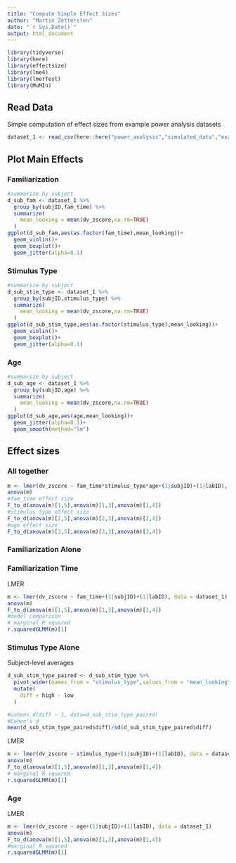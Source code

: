 ```yaml
---
title: "Compute Simple Effect Sizes"
author: "Martin Zettersten"
date: "`r Sys.Date()`"
output: html_document
---
```


```r
library(tidyverse)
library(here)
library(effectsize)
library(lme4)
library(lmerTest)
library(MuMIn)
```

## Read Data

Simple computation of effect sizes from example power analysis datasets

```r
dataset_1 <- read_csv(here::here("power_analysis","simulated_data","example_power_analysis_data_0.3.csv"))
```

## Plot Main Effects

### Familiarization

```r
#summarize by subject
d_sub_fam <- dataset_1 %>%
  group_by(subjID,fam_time) %>%
  summarize(
    mean_looking = mean(dv_zscore,na.rm=TRUE)
  )
ggplot(d_sub_fam,aes(as.factor(fam_time),mean_looking))+
  geom_violin()+
  geom_boxplot()+
  geom_jitter(alpha=0.1)
```

### Stimulus Type

```r
#summarize by subject
d_sub_stim_type <- dataset_1 %>%
  group_by(subjID,stimulus_type) %>%
  summarize(
    mean_looking = mean(dv_zscore,na.rm=TRUE)
  )
ggplot(d_sub_stim_type,aes(as.factor(stimulus_type),mean_looking))+
  geom_violin()+
  geom_boxplot()+
  geom_jitter(alpha=0.1)
```

### Age

```r
#summarize by subject
d_sub_age <- dataset_1 %>%
  group_by(subjID,age) %>%
  summarize(
    mean_looking = mean(dv_zscore,na.rm=TRUE)
  )
ggplot(d_sub_age,aes(age,mean_looking))+
  geom_jitter(alpha=0.1)+
  geom_smooth(method="lm")
```

## Effect sizes

### All together

```r
m <- lmer(dv_zscore ~ fam_time*stimulus_type*age+(1|subjID)+(1|labID), data = dataset_1)
anova(m)
#fam_time effect size
F_to_d(anova(m)[1,5],anova(m)[1,3],anova(m)[1,4])
#stimulus type effect size
F_to_d(anova(m)[2,5],anova(m)[2,3],anova(m)[2,4])
#age effect size
F_to_d(anova(m)[3,5],anova(m)[3,3],anova(m)[3,4])
```

### Familiarization Alone

### Familiarization Time

LMER

```r
m <- lmer(dv_zscore ~ fam_time+(1|subjID)+(1|labID), data = dataset_1)
anova(m)
F_to_d(anova(m)[1,5],anova(m)[1,3],anova(m)[1,4])
#model comparison
# marginal R squared
r.squaredGLMM(m)[1]
```

### Stimulus Type Alone

Subject-level averages

```r
d_sub_stim_type_paired <- d_sub_stim_type %>%
  pivot_wider(names_from = "stimulus_type",values_from = "mean_looking") %>%
  mutate(
    diff = high - low
  )

#cohens_d(diff ~ 1, data=d_sub_stim_type_paired)
#Cohen's d
mean(d_sub_stim_type_paired$diff)/sd(d_sub_stim_type_paired$diff)

```

LMER

```r
m <- lmer(dv_zscore ~ stimulus_type+(1|subjID)+(1|labID), data = dataset_1)
anova(m)
F_to_d(anova(m)[1,5],anova(m)[1,3],anova(m)[1,4])
# marginal R squared
r.squaredGLMM(m)[1]
```

### Age

LMER

```r
m <- lmer(dv_zscore ~ age+(1|subjID)+(1|labID), data = dataset_1)
anova(m)
F_to_d(anova(m)[1,5],anova(m)[1,3],anova(m)[1,4])
#marginal R squared
r.squaredGLMM(m)[1]
```

